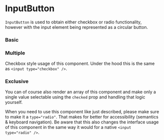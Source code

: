 

# InputButton

`InputButton` is used to obtain either checkbox or radio functionality, however with the input element being represented as a circular button.

### Basic

<Canvas withSource="open">
    <Story id="components-inputbutton--basic" />
</Canvas>

### Multiple

Checkbox style usage of this component. Under the hood this is the same as `<input type="checkbox" />`.

<Canvas>
    <Story id="components-inputbutton--multiple" />
</Canvas>

### Exclusive

You can of course also render an array of this component and make only a single value selectable using the `checked` prop and handling that logic yourself.

When you need to use this component like just described, please make sure to make it a `type="radio"`. That makes for better for accessibility (semantics & keyboard navigation). Be aware that this also changes the interface usage of this component in the same way it would for a native `<input type="radio" />`.

<Canvas>
    <Story id="components-inputbutton--exclusivity" />
</Canvas>

<div class="hidden">
    <Primary />
</div>

<ArgTypes of={InputButton} />
